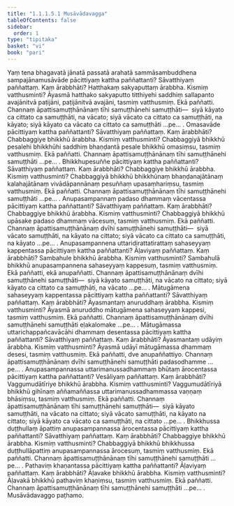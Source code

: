 ```yaml
---
title: "1.1.1.5.1 Musāvādavagga"
tableOfContents: false
sidebar:
  order: 1
type: "tipitaka"
basket: "vi"
book: "pari"
---
```



<DynamicBreadcrumb />

<Division number="54" book="pari">

<Paragraph number="119" book="pari">
Yaṃ tena bhagavatā jānatā passatā arahatā sammāsambuddhena sampajānamusāvāde pācittiyaṃ kattha paññattanti? Sāvatthiyaṃ paññattaṃ. Kaṃ ārabbhāti? Hatthakaṃ sakyaputtaṃ ārabbha. Kismiṃ vatthusminti? Āyasmā hatthako sakyaputto titthiyehi saddhiṃ sallapanto avajānitvā paṭijāni, paṭijānitvā avajāni, tasmiṃ vatthusmiṃ. Ekā paññatti. Channaṃ āpattisamuṭṭhānānaṃ tīhi samuṭṭhānehi samuṭṭhāti—  siyā kāyato ca cittato ca samuṭṭhāti, na vācato; siyā vācato ca cittato ca samuṭṭhāti, na kāyato; siyā kāyato ca vācato ca cittato ca samuṭṭhāti …pe… .
</Paragraph>

</Division>
<Division number="55" book="pari">

<Paragraph number="120" book="pari">
Omasavāde pācittiyaṃ kattha paññattanti? Sāvatthiyaṃ paññattaṃ. Kaṃ ārabbhāti? Chabbaggiye bhikkhū ārabbha. Kismiṃ vatthusminti? Chabbaggiyā bhikkhū pesalehi bhikkhūhi saddhiṃ bhaṇḍantā pesale bhikkhū omasiṃsu, tasmiṃ vatthusmiṃ. Ekā paññatti. Channaṃ āpattisamuṭṭhānānaṃ tīhi samuṭṭhānehi samuṭṭhāti …pe… .
</Paragraph>

</Division>
<Division number="56" book="pari">

<Paragraph number="121" book="pari">
Bhikkhupesuññe pācittiyaṃ kattha paññattanti? Sāvatthiyaṃ paññattaṃ. Kaṃ ārabbhāti? Chabbaggiye bhikkhū ārabbha. Kismiṃ vatthusminti? Chabbaggiyā bhikkhū bhikkhūnaṃ bhaṇḍanajātānaṃ kalahajātānaṃ vivādāpannānaṃ pesuññaṃ upasaṃhariṃsu, tasmiṃ vatthusmiṃ. Ekā paññatti. Channaṃ āpattisamuṭṭhānānaṃ tīhi samuṭṭhānehi samuṭṭhāti …pe… .
</Paragraph>

</Division>
<Division number="57" book="pari">

<Paragraph number="122" book="pari">
Anupasampannaṃ padaso dhammaṃ vācentassa pācittiyaṃ kattha paññattanti? Sāvatthiyaṃ paññattaṃ. Kaṃ ārabbhāti? Chabbaggiye bhikkhū ārabbha. Kismiṃ vatthusminti? Chabbaggiyā bhikkhū upāsake padaso dhammaṃ vācesuṃ, tasmiṃ vatthusmiṃ. Ekā paññatti. Channaṃ āpattisamuṭṭhānānaṃ dvīhi samuṭṭhānehi samuṭṭhāti—  siyā vācato samuṭṭhāti, na kāyato na cittato; siyā vācato ca cittato ca samuṭṭhāti, na kāyato …pe… .
</Paragraph>

</Division>
<Division number="58" book="pari">

<Paragraph number="123" book="pari">
Anupasampannena uttaridirattatirattaṃ sahaseyyaṃ kappentassa pācittiyaṃ kattha paññattanti? Āḷaviyaṃ paññattaṃ. Kaṃ ārabbhāti? Sambahule bhikkhū ārabbha. Kismiṃ vatthusminti? Sambahulā bhikkhū anupasampannena sahaseyyaṃ kappesuṃ, tasmiṃ vatthusmiṃ. Ekā paññatti, ekā anupaññatti. Channaṃ āpattisamuṭṭhānānaṃ dvīhi samuṭṭhānehi samuṭṭhāti—  siyā kāyato samuṭṭhāti, na vācato na cittato; siyā kāyato ca cittato ca samuṭṭhāti, na vācato …pe… .
</Paragraph>

</Division>
<Division number="59" book="pari">

<Paragraph number="124" book="pari">
Mātugāmena sahaseyyaṃ kappentassa pācittiyaṃ kattha paññattanti? Sāvatthiyaṃ paññattaṃ. Kaṃ ārabbhāti? Āyasmantaṃ anuruddhaṃ ārabbha. Kismiṃ vatthusminti? Āyasmā anuruddho mātugāmena sahaseyyaṃ kappesi, tasmiṃ vatthusmiṃ. Ekā paññatti. Channaṃ āpattisamuṭṭhānānaṃ dvīhi samuṭṭhānehi samuṭṭhāti eḷakalomake …pe… .
</Paragraph>

</Division>
<Division number="60" book="pari">

<Paragraph number="125" book="pari">
Mātugāmassa uttarichappañcavācāhi dhammaṃ desentassa pācittiyaṃ kattha paññattanti? Sāvatthiyaṃ paññattaṃ. Kaṃ ārabbhāti? Āyasmantaṃ udāyiṃ ārabbha. Kismiṃ vatthusminti? Āyasmā udāyī mātugāmassa dhammaṃ desesi, tasmiṃ vatthusmiṃ. Ekā paññatti, dve anupaññattiyo. Channaṃ āpattisamuṭṭhānānaṃ dvīhi samuṭṭhānehi samuṭṭhāti padasodhamme …pe… .
</Paragraph>

</Division>
<Division number="61" book="pari">

<Paragraph number="126" book="pari">
Anupasampannassa uttarimanussadhammaṃ bhūtaṃ ārocentassa pācittiyaṃ kattha paññattanti? Vesāliyaṃ paññattaṃ. Kaṃ ārabbhāti? Vaggumudātīriye bhikkhū ārabbha. Kismiṃ vatthusminti? Vaggumudātīriyā bhikkhū gihīnaṃ aññamaññassa uttarimanussadhammassa vaṇṇaṃ bhāsiṃsu, tasmiṃ vatthusmiṃ. Ekā paññatti. Channaṃ āpattisamuṭṭhānānaṃ tīhi samuṭṭhānehi samuṭṭhāti—  siyā kāyato samuṭṭhāti, na vācato na cittato; siyā vācato samuṭṭhāti, na kāyato na cittato; siyā kāyato ca vācato ca samuṭṭhāti, na cittato …pe… .
</Paragraph>

</Division>
<Division number="62" book="pari">

<Paragraph number="127" book="pari">
Bhikkhussa duṭṭhullaṃ āpattiṃ anupasampannassa ārocentassa pācittiyaṃ kattha paññattanti? Sāvatthiyaṃ paññattaṃ. Kaṃ ārabbhāti? Chabbaggiye bhikkhū ārabbha. Kismiṃ vatthusminti? Chabbaggiyā bhikkhū bhikkhussa duṭṭhullāpattiṃ anupasampannassa ārocesuṃ, tasmiṃ vatthusmiṃ. Ekā paññatti. Channaṃ āpattisamuṭṭhānānaṃ tīhi samuṭṭhānehi samuṭṭhāti …pe… .
</Paragraph>

</Division>
<Division number="63" book="pari">

<Paragraph number="128" book="pari">
Pathaviṃ khaṇantassa pācittiyaṃ kattha paññattanti? Āḷaviyaṃ paññattaṃ. Kaṃ ārabbhāti? Āḷavake bhikkhū ārabbha. Kismiṃ vatthusminti? Āḷavakā bhikkhū pathaviṃ khaṇiṃsu, tasmiṃ vatthusmiṃ. Ekā paññatti. Channaṃ āpattisamuṭṭhānānaṃ tīhi samuṭṭhānehi samuṭṭhāti …pe… .

</Paragraph>
</Division>

<Paragraph number="129" type="center" book="pari">
Musāvādavaggo paṭhamo.
</Paragraph>